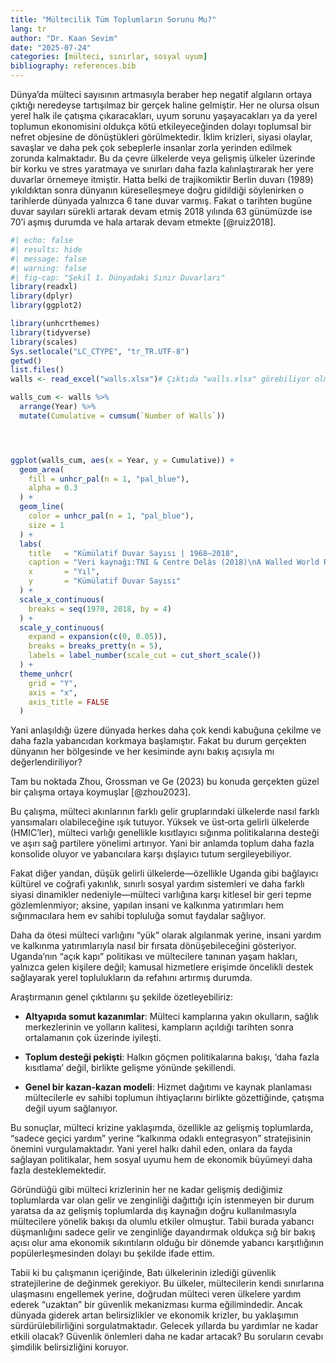 ```yaml
---
title: "Mültecilik Tüm Toplumların Sorunu Mu?"
lang: tr
author: "Dr. Kaan Sevim"
date: "2025-07-24"
categories: [mülteci, sınırlar, sosyal uyum]
bibliography: references.bib
---
```


Dünya’da mülteci sayısının artmasıyla beraber hep negatif algıların ortaya çıktığı neredeyse tartışılmaz bir gerçek haline gelmiştir. Her ne olursa olsun yerel halk ile çatışma çıkaracakları, uyum sorunu yaşayacakları ya da yerel toplumun ekonomisini oldukça kötü etkileyeceğinden dolayı toplumsal bir nefret objesine de dönüştükleri görülmektedir. İklim krizleri, siyasi olaylar, savaşlar ve daha pek çok sebeplerle insanlar zorla yerinden edilmek zorunda kalmaktadır. Bu da çevre ülkelerde veya gelişmiş ülkeler üzerinde bir korku ve stres yaratmaya ve sınırları daha fazla kalınlaştırarak her yere duvarlar örnemeye itmiştir. Hatta belki de trajikomiktir Berlin duvarı (1989) yıkıldıktan sonra dünyanın küreselleşmeye doğru gidildiği söylenirken o tarihlerde dünyada yalnızca 6 tane duvar varmış. Fakat o tarihten bugüne duvar sayıları sürekli artarak devam etmiş 2018 yılında 63 günümüzde ise 70’i aşmış durumda ve hala artarak devam etmekte [@ruiz2018].

```r
#| echo: false
#| results: hide
#| message: false
#| warning: false
#| fig-cap: "Şekil 1. Dünyadaki Sınır Duvarları"
library(readxl)
library(dplyr)
library(ggplot2)

library(unhcrthemes)
library(tidyverse)
library(scales)
Sys.setlocale("LC_CTYPE", "tr_TR.UTF-8")
getwd()
list.files()  
walls <- read_excel("walls.xlsx")# Çıktıda "walls.xlsx" görebiliyor olmalısınız

walls_cum <- walls %>%
  arrange(Year) %>%
  mutate(Cumulative = cumsum(`Number of Walls`))




ggplot(walls_cum, aes(x = Year, y = Cumulative)) +
  geom_area(
    fill = unhcr_pal(n = 1, "pal_blue"),
    alpha = 0.3
  ) +
  geom_line(
    color = unhcr_pal(n = 1, "pal_blue"),
    size = 1
  ) +
  labs(
    title   = "Kümülatif Duvar Sayısı | 1968–2018",
    caption = "Veri kaynağı:TNI & Centre Delàs (2018)\nA Walled World Report",
    x       = "Yıl",
    y       = "Kümülatif Duvar Sayısı"
  ) +
  scale_x_continuous(
    breaks = seq(1970, 2018, by = 4)
  ) +
  scale_y_continuous(
    expand = expansion(c(0, 0.05)),
    breaks = breaks_pretty(n = 5),
    labels = label_number(scale_cut = cut_short_scale())
  ) +
  theme_unhcr(
    grid = "Y",
    axis = "x",
    axis_title = FALSE
  )
```

Yani anlaşıldığı üzere dünyada herkes daha çok kendi kabuğuna çekilme ve daha fazla yabancıdan korkmaya başlamıştır. Fakat bu durum gerçekten dünyanın her bölgesinde ve her kesiminde aynı bakış açısıyla mı değerlendiriliyor?

Tam bu noktada Zhou, Grossman ve Ge (2023) bu konuda gerçekten güzel bir çalışma ortaya koymuşlar [@zhou2023].

Bu çalışma, mülteci akınlarının farklı gelir gruplarındaki ülkelerde nasıl farklı yansımaları olabileceğine ışık tutuyor. Yüksek ve üst‑orta gelirli ülkelerde (HMIC’ler), mülteci varlığı genellikle kısıtlayıcı sığınma politikalarına desteği ve aşırı sağ partilere yönelimi artırıyor. Yani bir anlamda toplum daha fazla konsolide oluyor ve yabancılara karşı dışlayıcı tutum sergileyebiliyor.

Fakat diğer yandan, düşük gelirli ülkelerde—özellikle Uganda gibi bağlayıcı kültürel ve coğrafi yakınlık, sınırlı sosyal yardım sistemleri ve daha farklı siyasi dinamikler nedeniyle—mülteci varlığına karşı kitlesel bir geri tepme gözlemlenmiyor; aksine, yapılan insani ve kalkınma yatırımları hem sığınmacılara hem ev sahibi topluluğa somut faydalar sağlıyor.

Daha da ötesi mülteci varlığını “yük” olarak algılanmak yerine, insani yardım ve kalkınma yatırımlarıyla nasıl bir fırsata dönüşebileceğini gösteriyor. Uganda’nın “açık kapı” politikası ve mültecilere tanınan yaşam hakları, yalnızca gelen kişilere değil; kamusal hizmetlere erişimde öncelikli destek sağlayarak yerel toplulukların da refahını artırmış durumda.

Araştırmanın genel çıktılarını şu şekilde özetleyebiliriz:

-   **Altyapıda somut kazanımlar**: Mülteci kamplarına yakın okulların, sağlık merkezlerinin ve yolların kalitesi, kampların açıldığı tarihten sonra ortalamanın çok üzerinde iyileşti.

-   **Toplum desteği pekişti**: Halkın göçmen politikalarına bakışı, ‘daha fazla kısıtlama’ değil, birlikte gelişme yönünde şekillendi.

-   **Genel bir kazan-kazan modeli**: Hizmet dağıtımı ve kaynak planlaması mültecilerle ev sahibi toplumun ihtiyaçlarını birlikte gözettiğinde, çatışma değil uyum sağlanıyor.

Bu sonuçlar, mülteci krizine yaklaşımda, özellikle az gelişmiş toplumlarda, “sadece geçici yardım” yerine “kalkınma odaklı entegrasyon” stratejisinin önemini vurgulamaktadır. Yani yerel halkı dahil eden, onlara da fayda sağlayan politikalar, hem sosyal uyumu hem de ekonomik büyümeyi daha fazla desteklemektedir.

Göründüğü gibi mülteci krizlerinin her ne kadar gelişmiş dediğimiz toplumlarda var olan gelir ve zenginliği dağıttığı için istenmeyen bir durum yaratsa da az gelişmiş toplumlarda dış kaynağın doğru kullanılmasıyla mültecilere yönelik bakışı da olumlu etkiler olmuştur. Tabii burada yabancı düşmanlığını sadece gelir ve zenginliğe dayandırmak oldukça sığ bir bakış açısı olur ama ekonomik sıkıntıların olduğu bir dönemde yabancı karşıtlığının popülerleşmesinden dolayı bu şekilde ifade ettim.

Tabii ki bu çalışmanın içeriğinde, Batı ülkelerinin izlediği güvenlik stratejilerine de değinmek gerekiyor. Bu ülkeler, mültecilerin kendi sınırlarına ulaşmasını engellemek yerine, doğrudan mülteci veren ülkelere yardım ederek "uzaktan" bir güvenlik mekanizması kurma eğilimindedir. Ancak dünyada giderek artan belirsizlikler ve ekonomik krizler, bu yaklaşımın sürdürülebilirliğini sorgulatmaktadır. Gelecek yıllarda bu yardımlar ne kadar etkili olacak? Güvenlik önlemleri daha ne kadar artacak? Bu soruların cevabı şimdilik belirsizliğini koruyor.
